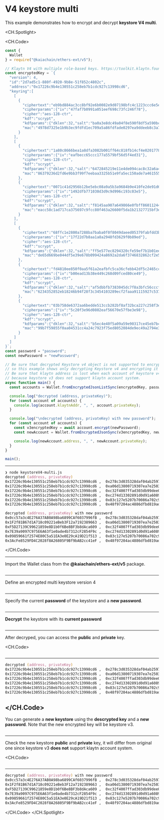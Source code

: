# V4 keystore multi

This example demonstrates how to encrypt and decrypt **keystore V4 multi**.

<CH.Spotlight>

<CH.Code>

```js keystoreV4-multi.js
const {
  Wallet
} = require("@kaiachain/ethers-ext/v5");

// Klaytn V4 with multiple role-based keys. https://toolkit.klaytn.foundation/misc/generateKeystore
const encryptedKey = `{
  "version": 4,
  "id":"2d7ad5c1-880f-4920-9b8e-51f852c4802c",
  "address":"0x17226c9b4e130551c258eb7b1cdc927c13998cd6",
  "keyring":[
    [
      {
        "ciphertext":"eb9bd884ac3cc8bf92e6b0082e9d07198bfc4c1223ccc6e5edf7452ad612b2b5",
        "cipherparams":{"iv":"47faf7b0991a051eef698c73fc246f78"},
        "cipher":"aes-128-ctr",
        "kdf":"scrypt",
        "kdfparams":{"dklen":32,"salt":"ba0a3e8dc49a04f8e590f8df5a590bc6e134b031ce10f46d73d4c459aa4c08f8","n":4096,"r":8,"p":1},
        "mac":"4978d7325e1b9b3ec9fdfd1ec709a5a86fdfade0297ea9ddeeb8c3a7a62ae898"
      }
    ],
    [
      {
        "ciphertext":"1a80c8666bea1a8dfa3082b001ff64c818fb14cf4e02017785e0edcc7a277af4",
        "cipherparams":{"iv":"eafbecc65ccc177a5579bf56d5f4ed31"},
        "cipher":"aes-128-ctr",
        "kdf":"scrypt",
        "kdfparams":{"dklen":32,"salt":"6472845219e11e4de094cac8c32a6a4d13e69cd4507780a7a37f5e411e1d895d","n":4096,"r":8,"p":1},
        "mac":"86379236d2fd6e9bb3f99f7eebaa3325b51e9fa5ec150ade7a461555c0a14ca3"
      },
      {
        "ciphertext":"0071c41d2956b12be5ebc08a9a5b3a9684b9e410fe2de91d614be977fb2a0bdb",
        "cipherparams":{"iv":"1492dfb771030d3d9c9d996c193c03e5"},
        "cipher":"aes-128-ctr",
        "kdf":"scrypt",
        "kdfparams":{"dklen":32,"salt":"f8145aa907a649866e0fbff86011244584ddc86559cf4901f8f69b670c234fd7","n":4096,"r":8,"p":1},
        "mac":"eacc58c1ad717ca375697c9fcc80f463a26600f5da1b21327715bf3efa047be5"
      }
    ],
    [
      {
        "ciphertext":"68ffc1e2800a7288ba7baba0f0f8049daeed05379fabfdd3bc017fa85c49ab50",
        "cipherparams":{"iv":"17f22d7b8aa1a8a2948fd3629f0b89ed"},
        "cipher":"aes-128-ctr",
        "kdf":"scrypt",
        "kdfparams":{"dklen":32,"salt":"ff5e577ec8294320cfe59ef7b1b01ee44d4c9f19c8fbc31f333059c74eb8c6d2","n":4096,"r":8,"p":1},
        "mac":"de65d669be044df5e39e678b099424a8692a2da6f3746832862cf2e5d6ada612"
      },
      {
        "ciphertext":"fd4810ee850f0aa5f61a2eafbfc5ca36cfebb42df5c2465cc8ae5188029b188b",
        "cipherparams":{"iv":"b00ead13b38e449c268d09fced80ce49"},
        "cipher":"aes-128-ctr",
        "kdf":"scrypt",
        "kdfparams":{"dklen":32,"salt":"af5dbbfb7383045dc7f8a3bfc56cccfc22a5150a1f87e454d40893a4b6fea9a1","n":4096,"r":8,"p":1},
        "mac":"6234352852eb18246b94f28f3c3454103289ecf2faaa91115927c53729bb0805"
      },
      {
        "ciphertext":"03b758de6372aa6bedde513ccb282bf8af32bca227c258f3e0fc85ce454d72a4",
        "cipherparams":{"iv":"5c20f3e96d0802eaf56670e57fbe3e98"},
        "cipher":"aes-128-ctr",
        "kdf":"scrypt",
        "kdfparams":{"dklen":32,"salt":"b5ec4e40f5a09a59e90317ce45eb7bcd73a2a9afe70f6f2e32548fd38ed2da3b","n":4096,"r":8,"p":1},
        "mac":"99b7f59855f0aa04531cc4a24c7923f75ed8052084de9ec49a2794e3899c3274"
      }
    ]
  ]
}`;
const password = "password";
const newPassword = "newPassword";

// Be sure that decrypted Keystore v4 object is not supported to encrypt keystore v4 again. 
// so this example shows only decrypting Keystore v4 and encrypting it as keysotre v3.
// Be sure that klaytn address is lost when each account of keystore v4 is encrypted as keysotre v3,
// because keystore v3 does not support klaytn account system.
async function main() {
  const accounts = Wallet.fromEncryptedJsonListSync(encryptedKey, password);

  console.log("decrypted (address, privateKey)");
  for (const account of accounts) {
    console.log(account.klaytnAddr, ", ", account.privateKey);
  }

  console.log("\ndecrypted (address, privateKey) with new password");
  for (const account of accounts) {
    const v3encryptedKey = await account.encrypt(newPassword);
    const newAccount = Wallet.fromEncryptedJsonSync(v3encryptedKey, newPassword);

    console.log(newAccount.address, ", ", newAccount.privateKey);
  }
}

main();
```
---

```zsh output
❯ node keystoreV4-multi.js
decrypted (address, privateKey)
0x17226c9b4e130551c258eb7b1cdc927c13998cd6 ,  0x278c3d035328daf04ab2597da96dd2d8868fd61a8837030f7d8a85f27b7f1bad
0x17226c9b4e130551c258eb7b1cdc927c13998cd6 ,  0xa06d13800719307ea7e2503ea441c2ea49279d0d600a2eec2887b50928869676
0x17226c9b4e130551c258eb7b1cdc927c13998cd6 ,  0xc32f4007ffad303db99dee0d79a720e1d70c4b2babf8e33cb28170a16bac467d
0x17226c9b4e130551c258eb7b1cdc927c13998cd6 ,  0xc274d13302891d0d91a60891a48fde8c2860018f8dcb6293dcc0b28a238590b0
0x17226c9b4e130551c258eb7b1cdc927c13998cd6 ,  0x83c127e5207b70086a702c93f1c9a041f15ce49ee5183ce848f35c64de196eff
0x17226c9b4e130551c258eb7b1cdc927c13998cd6 ,  0x48f97204ac4886dfbd819ada04ea31a730c6fc43fcb08900566360ee7402f93b

decrypted (address, privateKey) with new password
0x0cc57a3c4E276A37AB0A98ba6899CAf6037996fB ,  0x278c3d035328daf04ab2597da96dd2d8868fd61a8837030f7d8a85f27b7f1bad
0x1F2f81B67d1A718c09221eBeb3F12a7192389663 ,  0xa06d13800719307ea7e2503ea441c2ea49279d0d600a2eec2887b50928869676
0xF5D27139C99621859e8D1b0f6Be8BF3b8dAca609 ,  0xc32f4007ffad303db99dee0d79a720e1d70c4b2babf8e33cb28170a16bac467d
0x7E39a9097C975E6A63f1e0ade4b7312cF2854F9c ,  0xc274d13302891d0d91a60891a48fde8c2860018f8dcb6293dcc0b28a238590b0
0x09859661f2574E80C5a51EA3e0E29cA19D21f513 ,  0x83c127e5207b70086a702c93f1c9a041f15ce49ee5183ce848f35c64de196eff
0x3AcFe8529FD4C2028f8A26805F9Bf9bAB2cc41eF ,  0x48f97204ac4886dfbd819ada04ea31a730c6fc43fcb08900566360ee7402f93b
```

</CH.Code>

---

Import the Wallet class from the **@kaiachain/ethers-ext/v5** package.

```js keystoreV4-multi.js focus=1:3

```
---
Define an encrypted multi keystore version 4

```js keystoreV4-multi.js focus=6:66

```
---
Specify the current **password** of the keystore and a **new password**.

```js keystoreV4-multi.js focus=67:68

```
---
**Decrypt** the keystore with its **current password**

```js keystoreV4-multi.js focus=77:80

```
---
After decryped, you can access the **public** and **private** key.

<CH.Code>
```js keystoreV4-multi.js focus=79

```
---

```zsh output
decrypted (address, privateKey)
0x17226c9b4e130551c258eb7b1cdc927c13998cd6 ,  0x278c3d035328daf04ab2597da96dd2d8868fd61a8837030f7d8a85f27b7f1bad
0x17226c9b4e130551c258eb7b1cdc927c13998cd6 ,  0xa06d13800719307ea7e2503ea441c2ea49279d0d600a2eec2887b50928869676
0x17226c9b4e130551c258eb7b1cdc927c13998cd6 ,  0xc32f4007ffad303db99dee0d79a720e1d70c4b2babf8e33cb28170a16bac467d
0x17226c9b4e130551c258eb7b1cdc927c13998cd6 ,  0xc274d13302891d0d91a60891a48fde8c2860018f8dcb6293dcc0b28a238590b0
0x17226c9b4e130551c258eb7b1cdc927c13998cd6 ,  0x83c127e5207b70086a702c93f1c9a041f15ce49ee5183ce848f35c64de196eff
0x17226c9b4e130551c258eb7b1cdc927c13998cd6 ,  0x48f97204ac4886dfbd819ada04ea31a730c6fc43fcb08900566360ee7402f93b
````

</CH.Code>
---
You can generate a **new keystore** using the **descrypted key** and a **new password**. Note that the new encrypted key will be keystore v3.

```js keystoreV4-multi.js focus=70:73,82:88

```
---
Check the new keystore **public** and **private** key, it will differ from original one since keystore v3 **does not** support klaytn account system.

<CH.Code>
```js keystoreV4-multi.js focus=85:87

```
---

```zsh output
decrypted (address, privateKey) with new password
0x0cc57a3c4E276A37AB0A98ba6899CAf6037996fB ,  0x278c3d035328daf04ab2597da96dd2d8868fd61a8837030f7d8a85f27b7f1bad
0x1F2f81B67d1A718c09221eBeb3F12a7192389663 ,  0xa06d13800719307ea7e2503ea441c2ea49279d0d600a2eec2887b50928869676
0xF5D27139C99621859e8D1b0f6Be8BF3b8dAca609 ,  0xc32f4007ffad303db99dee0d79a720e1d70c4b2babf8e33cb28170a16bac467d
0x7E39a9097C975E6A63f1e0ade4b7312cF2854F9c ,  0xc274d13302891d0d91a60891a48fde8c2860018f8dcb6293dcc0b28a238590b0
0x09859661f2574E80C5a51EA3e0E29cA19D21f513 ,  0x83c127e5207b70086a702c93f1c9a041f15ce49ee5183ce848f35c64de196eff
0x3AcFe8529FD4C2028f8A26805F9Bf9bAB2cc41eF ,  0x48f97204ac4886dfbd819ada04ea31a730c6fc43fcb08900566360ee7402f93b
````

</CH.Code>
</CH.Spotlight>
